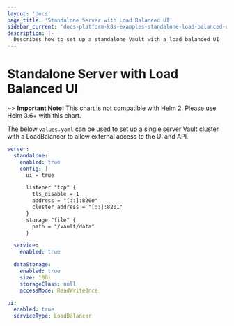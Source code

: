 ```yaml
---
layout: 'docs'
page_title: 'Standalone Server with Load Balanced UI'
sidebar_current: 'docs-platform-k8s-examples-standalone-load-balanced-ui'
description: |-
  Describes how to set up a standalone Vault with a load balanced UI
---
```


# Standalone Server with Load Balanced UI

~> **Important Note:** This chart is not compatible with Helm 2. Please use Helm 3.6+ with this chart.

The below `values.yaml` can be used to set up a single server Vault cluster with a LoadBalancer to allow external access to the UI and API.

```yaml
server:
  standalone:
    enabled: true
    config: |
      ui = true

      listener "tcp" {
        tls_disable = 1
        address = "[::]:8200"
        cluster_address = "[::]:8201"
      }
      storage "file" {
        path = "/vault/data"
      }

  service:
    enabled: true

  dataStorage:
    enabled: true
    size: 10Gi
    storageClass: null
    accessMode: ReadWriteOnce

ui:
  enabled: true
  serviceType: LoadBalancer
```

